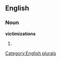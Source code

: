 
==English==

===Noun===
'''victimizations'''

# {{plural of|[[victimization]]}}

[[Category:English plurals]]
